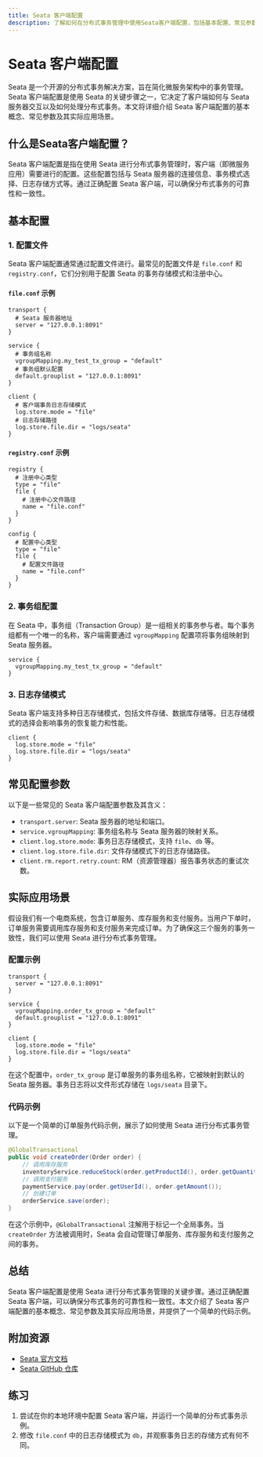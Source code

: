 ```yaml
---
title: Seata 客户端配置
description: 了解如何在分布式事务管理中使用Seata客户端配置，包括基本配置、常见参数及其实际应用场景。
---
```


# Seata 客户端配置

Seata 是一个开源的分布式事务解决方案，旨在简化微服务架构中的事务管理。Seata 客户端配置是使用 Seata 的关键步骤之一，它决定了客户端如何与 Seata 服务器交互以及如何处理分布式事务。本文将详细介绍 Seata 客户端配置的基本概念、常见参数及其实际应用场景。

## 什么是Seata客户端配置？

Seata 客户端配置是指在使用 Seata 进行分布式事务管理时，客户端（即微服务应用）需要进行的配置。这些配置包括与 Seata 服务器的连接信息、事务模式选择、日志存储方式等。通过正确配置 Seata 客户端，可以确保分布式事务的可靠性和一致性。

## 基本配置

### 1. 配置文件

Seata 客户端配置通常通过配置文件进行。最常见的配置文件是 `file.conf` 和 `registry.conf`，它们分别用于配置 Seata 的事务存储模式和注册中心。

#### `file.conf` 示例

```plaintext
transport {
  # Seata 服务器地址
  server = "127.0.0.1:8091"
}

service {
  # 事务组名称
  vgroupMapping.my_test_tx_group = "default"
  # 事务组默认配置
  default.grouplist = "127.0.0.1:8091"
}

client {
  # 客户端事务日志存储模式
  log.store.mode = "file"
  # 日志存储路径
  log.store.file.dir = "logs/seata"
}
```

#### `registry.conf` 示例

```plaintext
registry {
  # 注册中心类型
  type = "file"
  file {
    # 注册中心文件路径
    name = "file.conf"
  }
}

config {
  # 配置中心类型
  type = "file"
  file {
    # 配置文件路径
    name = "file.conf"
  }
}
```

### 2. 事务组配置

在 Seata 中，事务组（Transaction Group）是一组相关的事务参与者。每个事务组都有一个唯一的名称，客户端需要通过 `vgroupMapping` 配置项将事务组映射到 Seata 服务器。

```plaintext
service {
  vgroupMapping.my_test_tx_group = "default"
}
```

### 3. 日志存储模式

Seata 客户端支持多种日志存储模式，包括文件存储、数据库存储等。日志存储模式的选择会影响事务的恢复能力和性能。

```plaintext
client {
  log.store.mode = "file"
  log.store.file.dir = "logs/seata"
}
```

## 常见配置参数

以下是一些常见的 Seata 客户端配置参数及其含义：

- `transport.server`: Seata 服务器的地址和端口。
- `service.vgroupMapping`: 事务组名称与 Seata 服务器的映射关系。
- `client.log.store.mode`: 事务日志存储模式，支持 `file`、`db` 等。
- `client.log.store.file.dir`: 文件存储模式下的日志存储路径。
- `client.rm.report.retry.count`: RM（资源管理器）报告事务状态的重试次数。

## 实际应用场景

假设我们有一个电商系统，包含订单服务、库存服务和支付服务。当用户下单时，订单服务需要调用库存服务和支付服务来完成订单。为了确保这三个服务的事务一致性，我们可以使用 Seata 进行分布式事务管理。

### 配置示例

```plaintext
transport {
  server = "127.0.0.1:8091"
}

service {
  vgroupMapping.order_tx_group = "default"
  default.grouplist = "127.0.0.1:8091"
}

client {
  log.store.mode = "file"
  log.store.file.dir = "logs/seata"
}
```

在这个配置中，`order_tx_group` 是订单服务的事务组名称，它被映射到默认的 Seata 服务器。事务日志将以文件形式存储在 `logs/seata` 目录下。

### 代码示例

以下是一个简单的订单服务代码示例，展示了如何使用 Seata 进行分布式事务管理。

```java
@GlobalTransactional
public void createOrder(Order order) {
    // 调用库存服务
    inventoryService.reduceStock(order.getProductId(), order.getQuantity());
    // 调用支付服务
    paymentService.pay(order.getUserId(), order.getAmount());
    // 创建订单
    orderService.save(order);
}
```

在这个示例中，`@GlobalTransactional` 注解用于标记一个全局事务。当 `createOrder` 方法被调用时，Seata 会自动管理订单服务、库存服务和支付服务之间的事务。

## 总结

Seata 客户端配置是使用 Seata 进行分布式事务管理的关键步骤。通过正确配置 Seata 客户端，可以确保分布式事务的可靠性和一致性。本文介绍了 Seata 客户端配置的基本概念、常见参数及其实际应用场景，并提供了一个简单的代码示例。

## 附加资源

- [Seata 官方文档](https://seata.io/zh-cn/docs/overview/what-is-seata.html)
- [Seata GitHub 仓库](https://github.com/seata/seata)

## 练习

1. 尝试在你的本地环境中配置 Seata 客户端，并运行一个简单的分布式事务示例。
2. 修改 `file.conf` 中的日志存储模式为 `db`，并观察事务日志的存储方式有何不同。
